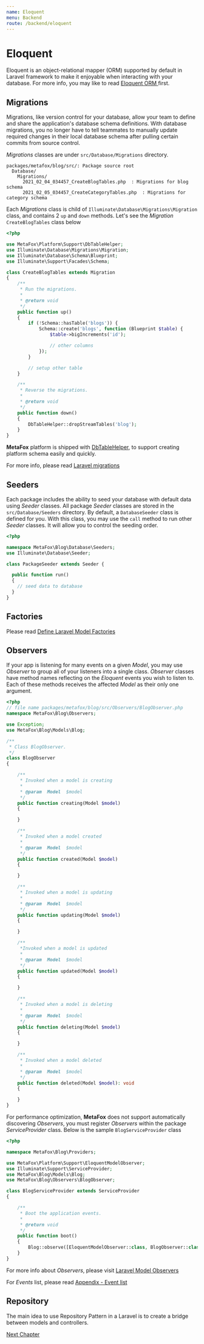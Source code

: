 ```yaml
---
name: Eloquent
menu: Backend
route: /backend/eloquent
---
```


# Eloquent

Eloquent is an object-relational mapper (ORM) supported by default in Laravel framework to make it enjoyable when interacting with your database. For more info, you may like to read [Eloquent ORM ](https://laravel.com/docs/9.x/eloquent) first.

## Migrations

Migrations, like version control for your database, allow your team to define and share the application's database schema definitions. With database migrations, you no longer have to tell teammates to manually update required changes in their local database schema after pulling certain commits from source control.

*Migrations* classes are under `src/Database/Migrations` directory.

```text
packages/metafox/blog/src/: Package source root
  Database/
    Migrations/
      2021_02_04_034457_CreateBlogTables.php  : Migrations for blog schema
      2021_02_05_034457_CreateCategoryTables.php  : Migrations for category schema
```

Each *Migrations* class is child of `Illuminate\Database\Migrations\Migration` class, and contains 2 `up` and `down` methods. Let's see the *Migration* `CreateBlogTables` class below

```php
<?php

use MetaFox\Platform\Support\DbTableHelper;
use Illuminate\Database\Migrations\Migration;
use Illuminate\Database\Schema\Blueprint;
use Illuminate\Support\Facades\Schema;

class CreateBlogTables extends Migration
{
    /**
     * Run the migrations.
     *
     * @return void
     */
    public function up()
    {
        if (!Schema::hasTable('blogs')) {
            Schema::create('blogs', function (Blueprint $table) {
                $table->bigIncrements('id');

                // other columns
            });
        }

        // setup other table
    }

    /**
     * Reverse the migrations.
     *
     * @return void
     */
    public function down()
    {
        DbTableHelper::dropStreamTables('blog');
    }
}
```

**MetaFox** platform is shipped with [DbTableHelper](/php-api/classes/MetaFox-Platform-Support-DbTableHelper.html), to support creating platform schema easily and quickly.

For more info, please read [Laravel migrations](https://laravel.com/docs/9.x/migrations)

## Seeders

Each package includes the ability to seed your database with default data using *Seeder* classes.
All package *Seeder* classes are stored in the `src/Database/Seeders` directory. By default, a `DatabaseSeeder` class is defined for you. With this class, you may use the `call` method to run other *Seeder* classes. It will allow you to control the seeding order.

```php
<?php

namespace MetaFox\Blog\Database\Seeders;
use Illuminate\Database\Seeder;

class PackageSeeder extends Seeder {

  public function run()
  {
    // seed data to database
  }
}
```

## Factories

Please read [Define Laravel Model Factories](https://laravel.com/docs/9.x/database-testing#defining-model-factories)

## Observers

If your app is listening for many events on a given *Model*, you may use *Observer* to group all of your listeners into a single class.
*Observer* classes have method names reflecting on the *Eloquent* events you wish to listen to. Each of these methods receives the affected *Model* as their only one argument.

```php
<?php
// file name packages/metafox/blog/src/Observers/BlogObserver.php
namespace MetaFox\Blog\Observers;

use Exception;
use MetaFox\Blog\Models\Blog;

/**
 * Class BlogObserver.
 */
class BlogObserver
{

    /**
     * Invoked when a model is creating
     *
     * @param  Model  $model
     */
    public function creating(Model $model)
    {

    }

    /**
     * Invoked when a model created
     *
     * @param  Model  $model
     */
    public function created(Model $model)
    {

    }

    /**
     * Invoked when a model is updating
     *
     * @param  Model  $model
     */
    public function updating(Model $model)
    {

    }

    /**
     *Invoked when a model is updated
     *
     * @param  Model  $model
     */
    public function updated(Model $model)
    {

    }

    /**
     * Invoked when a model is deleting
     *
     * @param  Model  $model
     */
    public function deleting(Model $model)
    {

    }

    /**
     * Invoked when a model deleted
     *
     * @param  Model  $model
     */
    public function deleted(Model $model): void
    {

    }
}

```

For performance optimization, **MetaFox** does not support automatically discovering *Observers*, you must register *Observers*
within the package *ServiceProvider* class. Below is the sample `BlogServiceProvider` class

```php
<?php

namespace MetaFox\Blog\Providers;

use MetaFox\Platform\Support\EloquentModelObserver;
use Illuminate\Support\ServiceProvider;
use MetaFox\Blog\Models\Blog;
use MetaFox\Blog\Observers\BlogObserver;

class BlogServiceProvider extends ServiceProvider
{

    /**
     * Boot the application events.
     *
     * @return void
     */
    public function boot()
    {
        Blog::observe([EloquentModelObserver::class, BlogObserver::class]);
    }
}
```

For more info about *Observers*, please visit [Laravel Model Observers](https://laravel.com/docs/9.x/eloquent#observers)

For *Events* list, please read [Appendix - Event list](/backend/event-list)

## Repository

The main idea to use Repository Pattern in a Laravel is to create a bridge between models and controllers. 

[Next Chapter](/backend/event)
